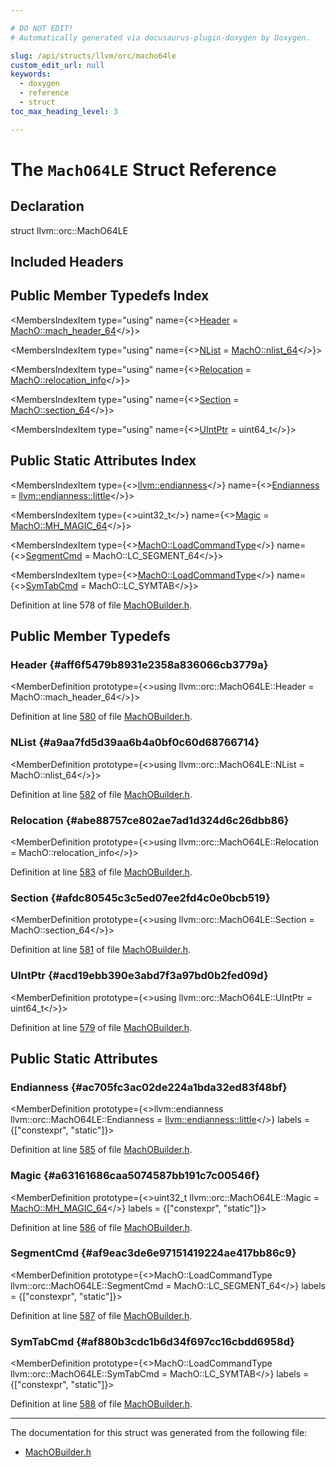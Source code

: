 ```yaml
---

# DO NOT EDIT!
# Automatically generated via docusaurus-plugin-doxygen by Doxygen.

slug: /api/structs/llvm/orc/macho64le
custom_edit_url: null
keywords:
  - doxygen
  - reference
  - struct
toc_max_heading_level: 3

---
```





# The `MachO64LE` Struct Reference

<DoxygenPage pluginConfig={pluginConfig}>



## Declaration

<CodeBlock>struct llvm::orc::MachO64LE</CodeBlock>

## Included Headers

<IncludesList>
<IncludesListItem
  filePath="llvm/ExecutionEngine/Orc/MachOBuilder.h"
  permalink="/docs/api/files/include/include/llvm/include/llvm/executionengine/include/llvm/executionengine/orc/machobuilder-h"
  isLocal="true" />
</IncludesList>

## Public Member Typedefs Index

<MembersIndex>

<MembersIndexItem
  type="using"
  name={<><a href="#aff6f5479b8931e2358a836066cb3779a">Header</a> = <a href="/docs/api/structs/llvm/macho/mach-header-64">MachO::mach&#95;header&#95;64</a></>}>
</MembersIndexItem>

<MembersIndexItem
  type="using"
  name={<><a href="#a9aa7fd5d39aa6b4a0bf0c60d68766714">NList</a> = <a href="/docs/api/structs/llvm/macho/nlist-64">MachO::nlist&#95;64</a></>}>
</MembersIndexItem>

<MembersIndexItem
  type="using"
  name={<><a href="#abe88757ce802ae7ad1d324d6c26dbb86">Relocation</a> = <a href="/docs/api/structs/llvm/macho/relocation-info">MachO::relocation&#95;info</a></>}>
</MembersIndexItem>

<MembersIndexItem
  type="using"
  name={<><a href="#afdc80545c3c5ed07ee2fd4c0e0bcb519">Section</a> = <a href="/docs/api/structs/llvm/macho/section-64">MachO::section&#95;64</a></>}>
</MembersIndexItem>

<MembersIndexItem
  type="using"
  name={<><a href="#acd19ebb390e3abd7f3a97bd0b2fed09d">UIntPtr</a> = uint64&#95;t</>}>
</MembersIndexItem>

</MembersIndex>

## Public Static Attributes Index

<MembersIndex>

<MembersIndexItem
  type={<><a href="/docs/api/namespaces/llvm/#ae1e26e57357947b25e392fd18ab000db">llvm::endianness</a></>}
  name={<><a href="#ac705fc3ac02de224a1bda32ed83f48bf">Endianness</a> = <a href="/docs/api/namespaces/llvm/#ae1e26e57357947b25e392fd18ab000dbaaae6635e044ac56046b2893a529b5114">llvm::endianness::little</a></>}>
</MembersIndexItem>

<MembersIndexItem
  type={<>uint32&#95;t</>}
  name={<><a href="#a63161686caa5074587bb191c7c00546f">Magic</a> = <a href="/docs/api/namespaces/llvm/macho/#aa109d22c6d71247dd24ee7ba5670b230ad58eeb9082b629126262656d574117e7">MachO::MH&#95;MAGIC&#95;64</a></>}>
</MembersIndexItem>

<MembersIndexItem
  type={<><a href="/docs/api/namespaces/llvm/macho/#ad8cb90f953b327ab043258a76922cde1">MachO::LoadCommandType</a></>}
  name={<><a href="#af9eac3de6e97151419224ae417bb86c9">SegmentCmd</a> = MachO::LC&#95;SEGMENT&#95;64</>}>
</MembersIndexItem>

<MembersIndexItem
  type={<><a href="/docs/api/namespaces/llvm/macho/#ad8cb90f953b327ab043258a76922cde1">MachO::LoadCommandType</a></>}
  name={<><a href="#af880b3cdc1b6d34f697cc16cbdd6958d">SymTabCmd</a> = MachO::LC&#95;SYMTAB</>}>
</MembersIndexItem>

</MembersIndex>


Definition at line 578 of file <a href="/docs/api/files/include/include/llvm/include/llvm/executionengine/include/llvm/executionengine/orc/machobuilder-h">MachOBuilder.h</a>.

<SectionDefinition>

## Public Member Typedefs

### Header {#aff6f5479b8931e2358a836066cb3779a}

<MemberDefinition
  prototype={<>using llvm::orc::MachO64LE::Header =  MachO::mach&#95;header&#95;64</>}>

Definition at line <a href="/docs/api/files/include/include/llvm/include/llvm/executionengine/include/llvm/executionengine/orc/machobuilder-h/#l00580">580</a> of file <a href="/docs/api/files/include/include/llvm/include/llvm/executionengine/include/llvm/executionengine/orc/machobuilder-h">MachOBuilder.h</a>.
</MemberDefinition>

### NList {#a9aa7fd5d39aa6b4a0bf0c60d68766714}

<MemberDefinition
  prototype={<>using llvm::orc::MachO64LE::NList =  MachO::nlist&#95;64</>}>

Definition at line <a href="/docs/api/files/include/include/llvm/include/llvm/executionengine/include/llvm/executionengine/orc/machobuilder-h/#l00582">582</a> of file <a href="/docs/api/files/include/include/llvm/include/llvm/executionengine/include/llvm/executionengine/orc/machobuilder-h">MachOBuilder.h</a>.
</MemberDefinition>

### Relocation {#abe88757ce802ae7ad1d324d6c26dbb86}

<MemberDefinition
  prototype={<>using llvm::orc::MachO64LE::Relocation =  MachO::relocation&#95;info</>}>

Definition at line <a href="/docs/api/files/include/include/llvm/include/llvm/executionengine/include/llvm/executionengine/orc/machobuilder-h/#l00583">583</a> of file <a href="/docs/api/files/include/include/llvm/include/llvm/executionengine/include/llvm/executionengine/orc/machobuilder-h">MachOBuilder.h</a>.
</MemberDefinition>

### Section {#afdc80545c3c5ed07ee2fd4c0e0bcb519}

<MemberDefinition
  prototype={<>using llvm::orc::MachO64LE::Section =  MachO::section&#95;64</>}>

Definition at line <a href="/docs/api/files/include/include/llvm/include/llvm/executionengine/include/llvm/executionengine/orc/machobuilder-h/#l00581">581</a> of file <a href="/docs/api/files/include/include/llvm/include/llvm/executionengine/include/llvm/executionengine/orc/machobuilder-h">MachOBuilder.h</a>.
</MemberDefinition>

### UIntPtr {#acd19ebb390e3abd7f3a97bd0b2fed09d}

<MemberDefinition
  prototype={<>using llvm::orc::MachO64LE::UIntPtr =  uint64&#95;t</>}>

Definition at line <a href="/docs/api/files/include/include/llvm/include/llvm/executionengine/include/llvm/executionengine/orc/machobuilder-h/#l00579">579</a> of file <a href="/docs/api/files/include/include/llvm/include/llvm/executionengine/include/llvm/executionengine/orc/machobuilder-h">MachOBuilder.h</a>.
</MemberDefinition>

</SectionDefinition>

<SectionDefinition>

## Public Static Attributes

### Endianness {#ac705fc3ac02de224a1bda32ed83f48bf}

<MemberDefinition
  prototype={<>llvm::endianness llvm::orc::MachO64LE::Endianness = <a href="/docs/api/namespaces/llvm/#ae1e26e57357947b25e392fd18ab000dbaaae6635e044ac56046b2893a529b5114">llvm::endianness::little</a></>}
  labels = {["constexpr", "static"]}>

Definition at line <a href="/docs/api/files/include/include/llvm/include/llvm/executionengine/include/llvm/executionengine/orc/machobuilder-h/#l00585">585</a> of file <a href="/docs/api/files/include/include/llvm/include/llvm/executionengine/include/llvm/executionengine/orc/machobuilder-h">MachOBuilder.h</a>.
</MemberDefinition>

### Magic {#a63161686caa5074587bb191c7c00546f}

<MemberDefinition
  prototype={<>uint32&#95;t llvm::orc::MachO64LE::Magic = <a href="/docs/api/namespaces/llvm/macho/#aa109d22c6d71247dd24ee7ba5670b230ad58eeb9082b629126262656d574117e7">MachO::MH&#95;MAGIC&#95;64</a></>}
  labels = {["constexpr", "static"]}>

Definition at line <a href="/docs/api/files/include/include/llvm/include/llvm/executionengine/include/llvm/executionengine/orc/machobuilder-h/#l00586">586</a> of file <a href="/docs/api/files/include/include/llvm/include/llvm/executionengine/include/llvm/executionengine/orc/machobuilder-h">MachOBuilder.h</a>.
</MemberDefinition>

### SegmentCmd {#af9eac3de6e97151419224ae417bb86c9}

<MemberDefinition
  prototype={<>MachO::LoadCommandType llvm::orc::MachO64LE::SegmentCmd = MachO::LC&#95;SEGMENT&#95;64</>}
  labels = {["constexpr", "static"]}>

Definition at line <a href="/docs/api/files/include/include/llvm/include/llvm/executionengine/include/llvm/executionengine/orc/machobuilder-h/#l00587">587</a> of file <a href="/docs/api/files/include/include/llvm/include/llvm/executionengine/include/llvm/executionengine/orc/machobuilder-h">MachOBuilder.h</a>.
</MemberDefinition>

### SymTabCmd {#af880b3cdc1b6d34f697cc16cbdd6958d}

<MemberDefinition
  prototype={<>MachO::LoadCommandType llvm::orc::MachO64LE::SymTabCmd = MachO::LC&#95;SYMTAB</>}
  labels = {["constexpr", "static"]}>

Definition at line <a href="/docs/api/files/include/include/llvm/include/llvm/executionengine/include/llvm/executionengine/orc/machobuilder-h/#l00588">588</a> of file <a href="/docs/api/files/include/include/llvm/include/llvm/executionengine/include/llvm/executionengine/orc/machobuilder-h">MachOBuilder.h</a>.
</MemberDefinition>

</SectionDefinition>

<hr/>

The documentation for this struct was generated from the following file:

<ul>
<li><a href="/docs/api/files/include/include/llvm/include/llvm/executionengine/include/llvm/executionengine/orc/machobuilder-h">MachOBuilder.h</a></li>
</ul>

</DoxygenPage>
